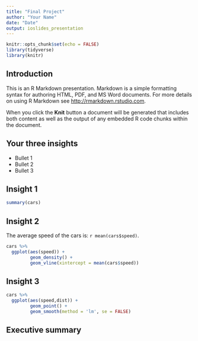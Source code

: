 ```yaml
---
title: "Final Project"
author: "Your Name"
date: "Date"
output: ioslides_presentation
---
```


```r
knitr::opts_chunk$set(echo = FALSE)
library(tidyverse)
library(knitr)
```
 
## Introduction

This is an R Markdown presentation. Markdown is a simple formatting syntax for authoring HTML, PDF, and MS Word documents. For more details on using R Markdown see <http://rmarkdown.rstudio.com>.

When you click the **Knit** button a document will be generated that includes both content as well as the output of any embedded R code chunks within the document.

## Your three insights

- Bullet 1
- Bullet 2
- Bullet 3

## Insight 1

```r
summary(cars)
```

## Insight 2

The average speed of the cars is: `r mean(cars$speed)`.

```r
cars %>%
  ggplot(aes(speed)) +
         geom_density() +
         geom_vline(xintercept = mean(cars$speed))
```


## Insight 3

```r
cars %>%
  ggplot(aes(speed,dist)) +
         geom_point() +
         geom_smooth(method = 'lm', se = FALSE)
```

## Executive summary


